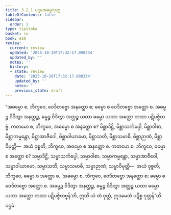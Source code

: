 ```yaml
---
title: 3.2.1 ပဌမအဓမ္မသုတ္တ
tableOfContents: false
sidebar:
  order: 1
type: tipitaka
basket: su
book: a10
review:
  current: review
  updated: '2025-10-20T17:32:17.098334'
  updated_by: ''
  notes: ''
  history:
  - state: review
    date: '2025-10-20T17:32:17.098334'
    updated_by: ''
    notes: ''
    previous_state: draft
---
```



<DynamicBreadcrumb />


<ReviewStatus review={frontmatter.review} showDetails={true} />

<HypothesisAnnotation frontmatter={frontmatter} />

<Division number="113" book="a10" e="ch" v="17" p="437">

<Paragraph number="986" book="a10">
“အဓမ္မော စ, ဘိက္ခဝေ, ဝေဒိတဗ္ဗော အနတ္ထော စ; ဓမ္မော စ ဝေဒိတဗ္ဗော အတ္ထော စ. အဓမ္မဉ္စ ဝိဒိတွာ အနတ္ထဉ္စ, ဓမ္မဉ္စ ဝိဒိတွာ အတ္ထဉ္စ ယထာ ဓမ္မော ယထာ အတ္ထော တထာ ပဋိပဇ္ဇိတဗ္ဗံ.
</Paragraph>

<Paragraph number="987" book="a10">
ကတမော စ, ဘိက္ခဝေ, အဓမ္မော စ အနတ္ထော စ? မိစ္ဆာဒိဋ္ဌိ, မိစ္ဆာသင်္ကပ္ပေါ, မိစ္ဆာဝါစာ, မိစ္ဆာကမ္မန္တော, မိစ္ဆာအာဇီဝေါ, မိစ္ဆာဝါယာမော, မိစ္ဆာသတိ, မိစ္ဆာသမာဓိ, မိစ္ဆာဉာဏံ, မိစ္ဆာဝိမုတ္တိ—  အယံ ဝုစ္စတိ, ဘိက္ခဝေ, အဓမ္မော စ အနတ္ထော စ.
</Paragraph>

<Paragraph number="988" book="a10">
ကတမော စ, ဘိက္ခဝေ, ဓမ္မော စ အတ္ထော စ? သမ္မာဒိဋ္ဌိ, သမ္မာသင်္ကပ္ပေါ, သမ္မာဝါစာ, သမ္မာကမ္မန္တော, သမ္မာအာဇီဝေါ, သမ္မာဝါယာမော, သမ္မာသတိ, သမ္မာသမာဓိ, သမ္မာဉာဏံ, သမ္မာဝိမုတ္တိ—  အယံ ဝုစ္စတိ, ဘိက္ခဝေ, ဓမ္မော စ အတ္ထော စ.
</Paragraph>

<Paragraph number="989" book="a10">
‘အဓမ္မော စ, ဘိက္ခဝေ, ဝေဒိတဗ္ဗော အနတ္ထော စ; ဓမ္မော စ ဝေဒိတဗ္ဗော အတ္ထော စ. အဓမ္မဉ္စ ဝိဒိတွာ အနတ္ထဉ္စ, ဓမ္မဉ္စ ဝိဒိတွာ အတ္ထဉ္စ ယထာ ဓမ္မော ယထာ အတ္ထော တထာ ပဋိပဇ္ဇိတဗ္ဗန်’တိ, ဣတိ ယံ တံ ဝုတ္တံ, ဣဒမေတံ ပဋိစ္စ ဝုတ္တန်”တိ.

</Paragraph>
</Division>

<Paragraph number="990" type="center" book="a10">
ပဌမံ.
</Paragraph>